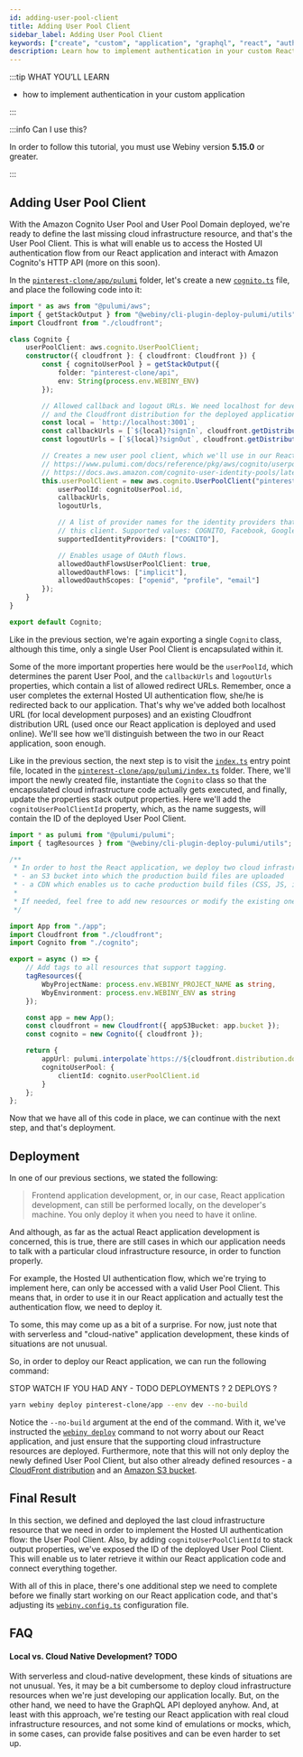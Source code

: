 ```yaml
---
id: adding-user-pool-client
title: Adding User Pool Client
sidebar_label: Adding User Pool Client
keywords: ["create", "custom", "application", "graphql", "react", "authentication"]
description: Learn how to implement authentication in your custom React application.
---
```



:::tip WHAT YOU’LL LEARN

- how to implement authentication in your custom application

:::

:::info Can I use this?

In order to follow this tutorial, you must use Webiny version **5.15.0** or greater.

:::

## Adding User Pool Client

With the Amazon Cognito User Pool and User Pool Domain deployed, we're ready to define the last missing cloud infrastructure resource, and that's the User Pool Client. This is what will enable us to access the Hosted UI authentication flow from our React application and interact with Amazon Cognito's HTTP API (more on this soon).

In the [`pinterest-clone/app/pulumi`](#) folder, let's create a new [`cognito.ts`](#) file, and place the following code into it:

```ts title="pinterest-clone/app/pulumi/cognito.ts" {22}
import * as aws from "@pulumi/aws";
import { getStackOutput } from "@webiny/cli-plugin-deploy-pulumi/utils";
import Cloudfront from "./cloudfront";

class Cognito {
    userPoolClient: aws.cognito.UserPoolClient;
    constructor({ cloudfront }: { cloudfront: Cloudfront }) {
        const { cognitoUserPool } = getStackOutput({
            folder: "pinterest-clone/api",
            env: String(process.env.WEBINY_ENV)
        });

        // Allowed callback and logout URLs. We need localhost for development purposes,
        // and the Cloudfront distribution for the deployed application.
        const local = `http://localhost:3001`;
        const callbackUrls = [`${local}?signIn`, cloudfront.getDistributionUrl("?signIn")];
        const logoutUrls = [`${local}?signOut`, cloudfront.getDistributionUrl("?signOut")];

        // Creates a new user pool client, which we'll use in our React application.
        // https://www.pulumi.com/docs/reference/pkg/aws/cognito/userpoolclient/
        // https://docs.aws.amazon.com/cognito-user-identity-pools/latest/APIReference/API_CreateUserPoolClient.html
        this.userPoolClient = new aws.cognito.UserPoolClient("pinterest-clone", {
            userPoolId: cognitoUserPool.id,
            callbackUrls,
            logoutUrls,

            // A list of provider names for the identity providers that are supported on
            // this client. Supported values: COGNITO, Facebook, Google and LoginWithAmazon.
            supportedIdentityProviders: ["COGNITO"],

            // Enables usage of OAuth flows.
            allowedOauthFlowsUserPoolClient: true,
            allowedOauthFlows: ["implicit"],
            allowedOauthScopes: ["openid", "profile", "email"]
        });
    }
}

export default Cognito;
```

Like in the previous section, we're again exporting a single `Cognito` class, although this time, only a single User Pool Client is encapsulated within it.

Some of the more important properties here would be the `userPoolId`, which determines the parent User Pool, and the `callbackUrls` and `logoutUrls` properties, which contain a list of allowed redirect URLs. Remember, once a user completes the external Hosted UI authentication flow, she/he is redirected back to our application. That's why we've added both localhost URL (for local development purposes) and an existing Cloudfront distribution URL (used once our React application is deployed and used online). We'll see how we'll distinguish between the two in our React application, soon enough.

Like in the previous section, the next step is to visit the [`index.ts`](#) entry point file, located in the [`pinterest-clone/app/pulumi/index.ts`](#) folder. There, we'll import the newly created file, instantiate the `Cognito` class so that the encapsulated cloud infrastructure code actually gets executed, and finally, update the properties stack output properties. Here we'll add the `cognitoUserPoolClientId` property, which, as the name suggests, will contain the ID of the deployed User Pool Client.

```ts title="pinterest-clone/app/pulumi/index.ts" {14,25,29-31}
import * as pulumi from "@pulumi/pulumi";
import { tagResources } from "@webiny/cli-plugin-deploy-pulumi/utils";

/**
 * In order to host the React application, we deploy two cloud infrastructure resources:
 * - an S3 bucket into which the production build files are uploaded
 * - a CDN which enables us to cache production build files (CSS, JS, images)
 *
 * If needed, feel free to add new resources or modify the existing ones.
 */

import App from "./app";
import Cloudfront from "./cloudfront";
import Cognito from "./cognito";

export = async () => {
    // Add tags to all resources that support tagging.
    tagResources({
        WbyProjectName: process.env.WEBINY_PROJECT_NAME as string,
        WbyEnvironment: process.env.WEBINY_ENV as string
    });

    const app = new App();
    const cloudfront = new Cloudfront({ appS3Bucket: app.bucket });
    const cognito = new Cognito({ cloudfront });

    return {
        appUrl: pulumi.interpolate`https://${cloudfront.distribution.domainName}`,
        cognitoUserPool: {
            clientId: cognito.userPoolClient.id
        }
    };
};
```

Now that we have all of this code in place, we can continue with the next step, and that's deployment.

## Deployment

In one of our previous sections, we stated the following:

> Frontend application development, or, in our case, React application development, can still be performed locally, on the developer's machine. You only deploy it when you need to have it online.

And although, as far as the actual React application development is concerned, this is true, there are still cases in which our application needs to talk with a particular cloud infrastructure resource, in order to function properly.

For example, the Hosted UI authentication flow, which we're trying to implement here, can only be accessed with a valid User Pool Client. This means that, in order to use it in our React application and actually test the authentication flow, we need to deploy it.

To some, this may come up as a bit of a surprise. For now, just note that with serverless and "cloud-native" application development, these kinds of situations are not unusual.

So, in order to deploy our React application, we can run the following command:

STOP WATCH IF YOU HAD ANY - TODO
DEPLOYMENTS ? 2 DEPLOYS ?

```bash
yarn webiny deploy pinterest-clone/app --env dev --no-build
```

Notice the `--no-build` argument at the end of the command. With it, we've instructed the [`webiny deploy`](#) command to not worry about our React application, and just ensure that the supporting cloud infrastructure resources are deployed. Furthermore, note that this will not only deploy the newly defined User Pool Client, but also other already defined resources - a [CloudFront distribution](#) and an [Amazon S3 bucket](#).

## Final Result

In this section, we defined and deployed the last cloud infrastructure resource that we need in order to implement the Hosted UI authentication flow: the User Pool Client. Also, by adding `cognitoUserPoolClientId` to stack output properties, we've exposed the ID of the deployed User Pool Client. This will enable us to later retrieve it within our React application code and connect everything together.

With all of this in place, there's one additional step we need to complete before we finally start working on our React application code, and that's adjusting its [`webiny.config.ts`](#) configuration file.

## FAQ

#### Local vs. Cloud Native Development? TODO

With serverless and cloud-native development, these kinds of situations are not unusual. Yes, it may be a bit cumbersome to deploy cloud infrastructure resources when we're just developing our application locally. But, on the other hand, we need to have the GraphQL API deployed anyhow. And, at least with this approach, we're testing our React application with real cloud infrastructure resources, and not some kind of emulations or mocks, which, in some cases, can provide false positives and can be even harder to set up.

